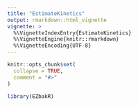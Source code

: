 ```yaml
---
title: "EstimateKinetics"
output: rmarkdown::html_vignette
vignette: >
  %\VignetteIndexEntry{EstimateKinetics}
  %\VignetteEngine{knitr::rmarkdown}
  %\VignetteEncoding{UTF-8}
---
```


```r
knitr::opts_chunk$set(
  collapse = TRUE,
  comment = "#>"
)
```

```r
library(EZbakR)
```
